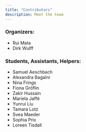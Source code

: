 ```yaml
---
title: "Contributors"
description: Meet the team
---
```

### Organizers:
- Rui Mata
- Dirk Wulff

### Students, Assistants, Helpers:
- Samuel Aeschbach
- Alexandra Bagaïni
- Nina Frings
- Fiona Gröflin
- Zakir Hussain
- Mariela Jaffé
- Yunrui Liu
- Tamara Lotz
- Svea Maeder
- Sophia Prix
- Loreen Tisdall

